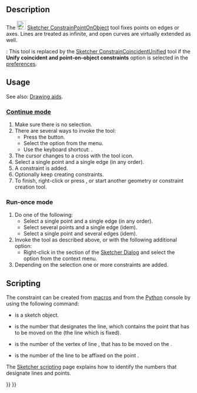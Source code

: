 <languages/>

{{Docnav
|[[Sketcher_ConstrainCoincident|Coincident Constraint]]
|[[Sketcher_ConstrainHorVer|Horizontal/Vertical Constraint]]
|[[Sketcher_Workbench|Sketcher]]
|IconL=Sketcher_ConstrainCoincident.svg
|IconR=Sketcher_ConstrainHorVer.svg
|IconC=Workbench_Sketcher.svg
}}

{{GuiCommand
|Name=Sketcher ConstrainPointOnObject
|MenuLocation=Sketch → Constraints → Point-On-Object Constraint
|Workbenches=[[Sketcher_Workbench|Sketcher]]
|Shortcut={{KEY|O}}
|SeeAlso=[[Sketcher_ConstrainCoincidentUnified|Sketcher ConstrainCoincidentUnified]], [[Sketcher_ConstrainCoincident|Sketcher ConstrainCoincident]]
}}

==Description==

The [[Image:Sketcher_ConstrainPointOnObject.svg|24px]] [[Sketcher_ConstrainPointOnObject|Sketcher ConstrainPointOnObject]] tool fixes points on edges or axes. Lines are treated as infinite, and open curves are virtually extended as well.

{{Version|1.0}}: This tool is replaced by the [[Sketcher_ConstrainCoincidentUnified|Sketcher ConstrainCoincidentUnified]] tool if the '''Unify coincident and point-on-object constraints''' option is selected in the [[Sketcher_Preferences#General|preferences]].

==Usage==

See also: [[Sketcher_Workbench#Drawing_aids|Drawing aids]].

===[[Sketcher_Workbench#Continue_modes|Continue mode]]===

# Make sure there is no selection.
# There are several ways to invoke the tool:
#* Press the {{Button|[[Image:Sketcher_ConstrainPointOnObject.svg|16px]] [[Sketcher_ConstrainPointOnObject|Point-On-Object Constraint]]}} button.
#* Select the {{MenuCommand|Sketch → Constraints → [[Image:Sketcher_ConstrainPointOnObject.svg|16px]] Point-On-Object Constraint}} option from the menu.
#* Use the keyboard shortcut: {{KEY|O}}.
# The cursor changes to a cross with the tool icon.
# Select a single point and a single edge (in any order).
# A constraint is added.
# Optionally keep creating constraints.
# To finish, right-click or press {{KEY|Esc}}, or start another geometry or constraint creation tool.

===Run-once mode===

# Do one of the following:
#* Select a single point and a single edge (in any order).
#* Select several points and a single edge (idem).
#* Select a single point and several edges (idem).
# Invoke the tool as described above, or with the following additional option:
#* Right-click in the {{MenuCommand|Elements}} section of the [[Sketcher_Dialog|Sketcher Dialog]] and select the {{MenuCommand|[[Image:Sketcher_ConstrainPointOnObject.svg|16px]] Point-On-Object Constraint}} option from the context menu.
# Depending on the selection one or more constraints are added.

==Scripting==

The constraint can be created from [[Macros|macros]] and from the [[Python|Python]] console by using the following command:

{{incode|Sketch.addConstraint(Sketcher.Constraint('PointOnObject',LineMoving,PointOfLineMoving,LineFixed))}}

* {{incode|Sketch}} is a sketch object.
* {{incode|LineMoving}} is the number that designates the line, which contains the point that has to be moved on the {{incode|LineFixed}} (the line which is fixed). 
* {{incode|PointOfLineMoving}} is the number of the vertex of line {{incode|LineMoving}}, that has to be moved on the {{incode|LineFixed}}.
* {{incode|LinedFixed}} is the number of the line to be affixed on the point {{incode|PointOfLineMoving}}.

The [[Sketcher_scripting|Sketcher scripting]] page explains how to identify the numbers that designate lines and points.


{{Docnav
|[[Sketcher_ConstrainCoincident|Coincident Constraint]]
|[[Sketcher_ConstrainHorVer|Horizontal/Vertical Constraint]]
|[[Sketcher_Workbench|Sketcher]]
|IconL=Sketcher_ConstrainCoincident.svg
|IconR=Sketcher_ConstrainHorVer.svg
|IconC=Workbench_Sketcher.svg
}}

{{Sketcher_Tools_navi{{#translation:}}}}
{{Userdocnavi{{#translation:}}}}